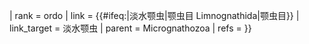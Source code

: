 {{Don't edit this line {{{machine code|}}}
| scientific_name = {{#ifeq:{{PAGENAMEBASE}}|淡水颚虫||Limnognathida}}
| rank = ordo
| link = {{#ifeq:{{PAGENAMEBASE}}|淡水颚虫|颚虫目 Limnognathida|颚虫目}}
| link_target = 淡水颚虫
| parent = Micrognathozoa
| refs = {{cite journal |author1=Kristensen, Reinhardt Møbjerg |author2=Funch, Peter |last-author-amp=yes |date=2000-10-30 |title=Micrognathozoa: A New Class With Complicated Jaws Like Those of Rotifera and Gnathostomulida |journal=''{{le|形態學期刊|Journal of Morphology|Journal of Morphology}}'' |publisher={{le|哥本哈根大學北極站|University of Copenhagen Arctic Station|University of Copenhagen Arctic Station}} |place={{le|Kitaa}} |volume=246 |issue=1 |pages=1–49 |url=https://onlinelibrary.wiley.com/doi/10.1002/1097-4687(200010)246:1%3C1::AID-JMOR1%3E3.0.CO;2-D |issn=0362-2525 |doi=10.1002/1097-4687(200010)246:1<1::AID-JMOR1>3.0.CO;2-D}}
}}